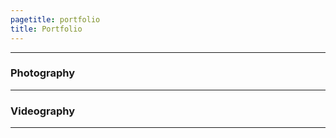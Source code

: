 ```yaml
---
pagetitle: portfolio
title: Portfolio
---
```


<style type="text/css">
h1.title {
  text-align: center;
}
</style>

***

### Photography

***

### Videography

***
